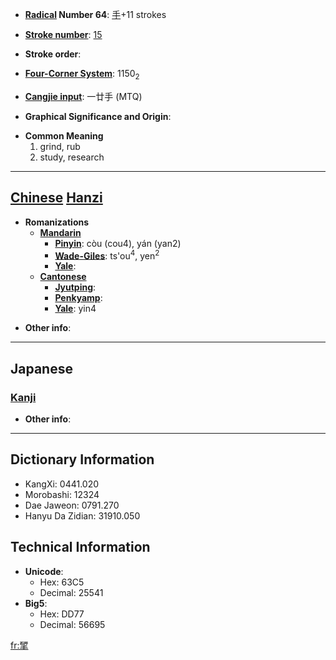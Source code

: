 * '''[[Wiktionary:Chinese radical index| Radical]] Number 64''': [[Wiktionary:Chinese radical index 手|手]]+11 strokes

* '''[[Wiktionary:Chinese total strokes index|Stroke number]]''': [[Wiktionary:Chinese total strokes index 15|15]]

* '''Stroke order''': 

* '''[[Wiktionary:Chinese four corner index|Four-Corner System]]''': 1150<sub>2</sub>

* '''[[Wiktionary:Chinese Cangjie index|Cangjie input]]''': 一廿手 (MTQ)

* '''Graphical Significance and Origin''': 

* '''Common Meaning'''
*#grind, rub
*# study, research


----

== [[Chinese]] [[Hanzi]] ==

* '''Romanizations'''
** '''[[Mandarin]]'''
*** '''[[Pinyin]]''': còu (cou4), yán (yan2)
*** '''[[Wade-Giles]]''': ts'ou<sup>4</sup>, yen<sup>2</sup>
*** '''[[Yale]]''': 
** '''[[Cantonese]]'''
*** '''[[Jyutping]]''':
*** '''[[Penkyamp]]''': 
*** '''[[Yale]]''': yin4

* '''Other info''': 

----

==Japanese==
===[[Kanji]]===
{{kanji|on readings=[[けん]] (ken)|kun readings=[[みがく]] (migaku)}}

* '''Other info''':  

----

== Dictionary Information ==

* KangXi: 0441.020
* Morobashi: 12324
* Dae Jaweon: 0791.270
* Hanyu Da Zidian: 31910.050

== Technical Information ==

* '''Unicode''':
** Hex: 63C5
** Decimal: 25541
* '''Big5''':
** Hex: DD77
** Decimal: 56695

[[fr:揅]]